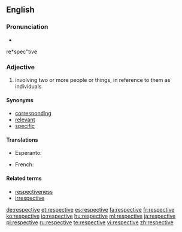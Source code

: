 ==English==

===Pronunciation===
* {{audio|En-us-respective.ogg|Audio (US)}}
re*spec"tive

===Adjective===
{{en-adj|-}}

# involving two or more people or things, in reference to them as individuals

====Synonyms====
* [[corresponding]]
* [[relevant]]
* [[specific]]

====Translations====
{{trans-top|referencing two or more things as individuals}}
* Esperanto: {{t|eo|respektiva}}
{{trans-mid}}
* French: {{t+|fr|respectif}}
{{trans-bottom}}

====Related terms====
* [[respectiveness]]
* [[irrespective]]

[[de:respective]]
[[et:respective]]
[[es:respective]]
[[fa:respective]]
[[fr:respective]]
[[ko:respective]]
[[io:respective]]
[[hu:respective]]
[[ml:respective]]
[[ja:respective]]
[[pl:respective]]
[[ru:respective]]
[[te:respective]]
[[vi:respective]]
[[zh:respective]]